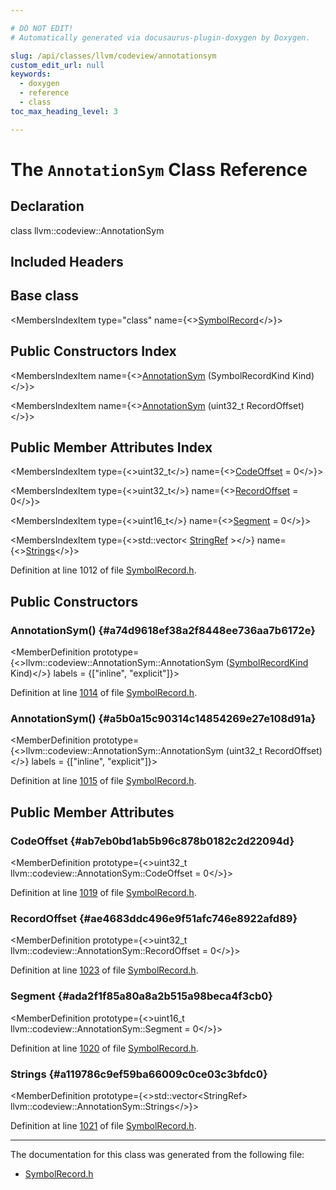 ```yaml
---

# DO NOT EDIT!
# Automatically generated via docusaurus-plugin-doxygen by Doxygen.

slug: /api/classes/llvm/codeview/annotationsym
custom_edit_url: null
keywords:
  - doxygen
  - reference
  - class
toc_max_heading_level: 3

---
```





# The `AnnotationSym` Class Reference

<DoxygenPage pluginConfig={pluginConfig}>



## Declaration

<CodeBlock>class llvm::codeview::AnnotationSym</CodeBlock>

## Included Headers

<IncludesList>
<IncludesListItem
  filePath="llvm/DebugInfo/CodeView/SymbolRecord.h"
  permalink="/docs/api/files/include/include/llvm/include/llvm/debuginfo/include/llvm/debuginfo/codeview/symbolrecord-h"
  isLocal="true" />
</IncludesList>

## Base class

<MembersIndex>

<MembersIndexItem
  type="class"
  name={<><a href="/docs/api/classes/llvm/codeview/symbolrecord">SymbolRecord</a></>}>
</MembersIndexItem>

</MembersIndex>

## Public Constructors Index

<MembersIndex>

<MembersIndexItem
  name={<><a href="#a74d9618ef38a2f8448ee736aa7b6172e">AnnotationSym</a> (SymbolRecordKind Kind)</>}>
</MembersIndexItem>

<MembersIndexItem
  name={<><a href="#a5b0a15c90314c14854269e27e108d91a">AnnotationSym</a> (uint32&#95;t RecordOffset)</>}>
</MembersIndexItem>

</MembersIndex>

## Public Member Attributes Index

<MembersIndex>

<MembersIndexItem
  type={<>uint32&#95;t</>}
  name={<><a href="#ab7eb0bd1ab5b96c878b0182c2d22094d">CodeOffset</a> = 0</>}>
</MembersIndexItem>

<MembersIndexItem
  type={<>uint32&#95;t</>}
  name={<><a href="#ae4683ddc496e9f51afc746e8922afd89">RecordOffset</a> = 0</>}>
</MembersIndexItem>

<MembersIndexItem
  type={<>uint16&#95;t</>}
  name={<><a href="#ada2f1f85a80a8a2b515a98beca4f3cb0">Segment</a> = 0</>}>
</MembersIndexItem>

<MembersIndexItem
  type={<>std::vector&lt; <a href="/docs/api/classes/llvm/stringref">StringRef</a> &gt;</>}
  name={<><a href="#a119786c9ef59ba66009c0ce03c3bfdc0">Strings</a></>}>
</MembersIndexItem>

</MembersIndex>


Definition at line 1012 of file <a href="/docs/api/files/include/include/llvm/include/llvm/debuginfo/include/llvm/debuginfo/codeview/symbolrecord-h">SymbolRecord.h</a>.

<SectionDefinition>

## Public Constructors

### AnnotationSym() {#a74d9618ef38a2f8448ee736aa7b6172e}

<MemberDefinition
  prototype={<>llvm::codeview::AnnotationSym::AnnotationSym (<a href="/docs/api/namespaces/llvm/codeview/#a718bd404e8a87ee5e1a21b0c267cde17">SymbolRecordKind</a> Kind)</>}
  labels = {["inline", "explicit"]}>

Definition at line <a href="/docs/api/files/include/include/llvm/include/llvm/debuginfo/include/llvm/debuginfo/codeview/symbolrecord-h/#l01014">1014</a> of file <a href="/docs/api/files/include/include/llvm/include/llvm/debuginfo/include/llvm/debuginfo/codeview/symbolrecord-h">SymbolRecord.h</a>.
</MemberDefinition>

### AnnotationSym() {#a5b0a15c90314c14854269e27e108d91a}

<MemberDefinition
  prototype={<>llvm::codeview::AnnotationSym::AnnotationSym (uint32&#95;t RecordOffset)</>}
  labels = {["inline", "explicit"]}>

Definition at line <a href="/docs/api/files/include/include/llvm/include/llvm/debuginfo/include/llvm/debuginfo/codeview/symbolrecord-h/#l01015">1015</a> of file <a href="/docs/api/files/include/include/llvm/include/llvm/debuginfo/include/llvm/debuginfo/codeview/symbolrecord-h">SymbolRecord.h</a>.
</MemberDefinition>

</SectionDefinition>

<SectionDefinition>

## Public Member Attributes

### CodeOffset {#ab7eb0bd1ab5b96c878b0182c2d22094d}

<MemberDefinition
  prototype={<>uint32&#95;t llvm::codeview::AnnotationSym::CodeOffset = 0</>}>

Definition at line <a href="/docs/api/files/include/include/llvm/include/llvm/debuginfo/include/llvm/debuginfo/codeview/symbolrecord-h/#l01019">1019</a> of file <a href="/docs/api/files/include/include/llvm/include/llvm/debuginfo/include/llvm/debuginfo/codeview/symbolrecord-h">SymbolRecord.h</a>.
</MemberDefinition>

### RecordOffset {#ae4683ddc496e9f51afc746e8922afd89}

<MemberDefinition
  prototype={<>uint32&#95;t llvm::codeview::AnnotationSym::RecordOffset = 0</>}>

Definition at line <a href="/docs/api/files/include/include/llvm/include/llvm/debuginfo/include/llvm/debuginfo/codeview/symbolrecord-h/#l01023">1023</a> of file <a href="/docs/api/files/include/include/llvm/include/llvm/debuginfo/include/llvm/debuginfo/codeview/symbolrecord-h">SymbolRecord.h</a>.
</MemberDefinition>

### Segment {#ada2f1f85a80a8a2b515a98beca4f3cb0}

<MemberDefinition
  prototype={<>uint16&#95;t llvm::codeview::AnnotationSym::Segment = 0</>}>

Definition at line <a href="/docs/api/files/include/include/llvm/include/llvm/debuginfo/include/llvm/debuginfo/codeview/symbolrecord-h/#l01020">1020</a> of file <a href="/docs/api/files/include/include/llvm/include/llvm/debuginfo/include/llvm/debuginfo/codeview/symbolrecord-h">SymbolRecord.h</a>.
</MemberDefinition>

### Strings {#a119786c9ef59ba66009c0ce03c3bfdc0}

<MemberDefinition
  prototype={<>std::vector&lt;StringRef&gt; llvm::codeview::AnnotationSym::Strings</>}>

Definition at line <a href="/docs/api/files/include/include/llvm/include/llvm/debuginfo/include/llvm/debuginfo/codeview/symbolrecord-h/#l01021">1021</a> of file <a href="/docs/api/files/include/include/llvm/include/llvm/debuginfo/include/llvm/debuginfo/codeview/symbolrecord-h">SymbolRecord.h</a>.
</MemberDefinition>

</SectionDefinition>

<hr/>

The documentation for this class was generated from the following file:

<ul>
<li><a href="/docs/api/files/include/include/llvm/include/llvm/debuginfo/include/llvm/debuginfo/codeview/symbolrecord-h">SymbolRecord.h</a></li>
</ul>

</DoxygenPage>
